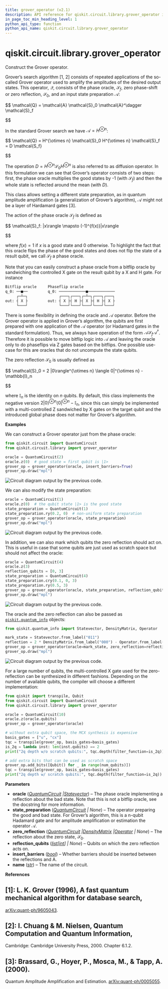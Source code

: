 ```yaml
---
title: grover_operator (v2.1)
description: API reference for qiskit.circuit.library.grover_operator in qiskit v2.1
in_page_toc_min_heading_level: 1
python_api_type: function
python_api_name: qiskit.circuit.library.grover_operator
---
```


<span id="qiskit-circuit-library-grover-operator" />

# qiskit.circuit.library.grover\_operator

<Function id="qiskit.circuit.library.grover_operator" isDedicatedPage={true} github="https://github.com/Qiskit/qiskit/tree/stable/2.1/qiskit/circuit/library/grover_operator.py#L27-L282" signature="qiskit.circuit.library.grover_operator(oracle, state_preparation=None, zero_reflection=None, reflection_qubits=None, insert_barriers=False, name='Q')">
  Construct the Grover operator.

  Grover’s search algorithm \[1, 2] consists of repeated applications of the so-called Grover operator used to amplify the amplitudes of the desired output states. This operator, $\mathcal{Q}$, consists of the phase oracle, $\mathcal{S}_f$, zero phase-shift or zero reflection, $\mathcal{S}_0$, and an input state preparation $\mathcal{A}$:

$$
\mathcal{Q} = \mathcal{A} \mathcal{S}_0 \mathcal{A}^\dagger \mathcal{S}_f


$$

  In the standard Grover search we have $\mathcal{A} = H^{\otimes n}$:

$$
\mathcal{Q} = H^{\otimes n} \mathcal{S}_0 H^{\otimes n} \mathcal{S}_f
= D \mathcal{S_f}


$$

  The operation $D = H^{\otimes n} \mathcal{S}_0 H^{\otimes n}$ is also referred to as diffusion operator. In this formulation we can see that Grover’s operator consists of two steps: first, the phase oracle multiplies the good states by -1 (with $\mathcal{S}_f$) and then the whole state is reflected around the mean (with $D$).

  This class allows setting a different state preparation, as in quantum amplitude amplification (a generalization of Grover’s algorithm), $\mathcal{A}$ might not be a layer of Hardamard gates \[3].

  The action of the phase oracle $\mathcal{S}_f$ is defined as

$$
\mathcal{S}_f: |x\rangle \mapsto (-1)^{f(x)}|x\rangle


$$

  where $f(x) = 1$ if $x$ is a good state and 0 otherwise. To highlight the fact that this oracle flips the phase of the good states and does not flip the state of a result qubit, we call $\mathcal{S}_f$ a phase oracle.

  Note that you can easily construct a phase oracle from a bitflip oracle by sandwiching the controlled X gate on the result qubit by a X and H gate. For instance

  ```python
  Bitflip oracle     Phaseflip oracle
  q_0: ──■──         q_0: ────────────■────────────
       ┌─┴─┐              ┌───┐┌───┐┌─┴─┐┌───┐┌───┐
  out: ┤ X ├         out: ┤ X ├┤ H ├┤ X ├┤ H ├┤ X ├
       └───┘              └───┘└───┘└───┘└───┘└───┘
  ```

  There is some flexibility in defining the oracle and $\mathcal{A}$ operator. Before the Grover operator is applied in Grover’s algorithm, the qubits are first prepared with one application of the $\mathcal{A}$ operator (or Hadamard gates in the standard formulation). Thus, we always have operation of the form $\mathcal{A} \mathcal{S}_f \mathcal{A}^\dagger$. Therefore it is possible to move bitflip logic into $\mathcal{A}$ and leaving the oracle only to do phaseflips via Z gates based on the bitflips. One possible use-case for this are oracles that do not uncompute the state qubits.

  The zero reflection $\mathcal{S}_0$ is usually defined as

$$
\mathcal{S}_0 = 2 |0\rangle^{\otimes n} \langle 0|^{\otimes n} - \mathbb{I}_n


$$

  where $\mathbb{I}_n$ is the identity on $n$ qubits. By default, this class implements the negative version $2 |0\rangle^{\otimes n} \langle 0|^{\otimes n} - \mathbb{I}_n$, since this can simply be implemented with a multi-controlled Z sandwiched by X gates on the target qubit and the introduced global phase does not matter for Grover’s algorithm.

  **Examples**

  We can construct a Grover operator just from the phase oracle:

  ```python
  from qiskit.circuit import QuantumCircuit
  from qiskit.circuit.library import grover_operator

  oracle = QuantumCircuit(2)
  oracle.z(0)  # good state = first qubit is |1>
  grover_op = grover_operator(oracle, insert_barriers=True)
  grover_op.draw("mpl")
  ```

  ![Circuit diagram output by the previous code.](/docs/images/api/qiskit/2.1/qiskit-circuit-library-grover_operator-1.avif)

  We can also modify the state preparation:

  ```python
  oracle = QuantumCircuit(1)
  oracle.z(0)  # the qubit state |1> is the good state
  state_preparation = QuantumCircuit(1)
  state_preparation.ry(0.2, 0)  # non-uniform state preparation
  grover_op = grover_operator(oracle, state_preparation)
  grover_op.draw("mpl")
  ```

  ![Circuit diagram output by the previous code.](/docs/images/api/qiskit/2.1/qiskit-circuit-library-grover_operator-2.avif)

  In addition, we can also mark which qubits the zero reflection should act on. This is useful in case that some qubits are just used as scratch space but should not affect the oracle:

  ```python
  oracle = QuantumCircuit(4)
  oracle.z(3)
  reflection_qubits = [0, 3]
  state_preparation = QuantumCircuit(4)
  state_preparation.cry(0.1, 0, 3)
  state_preparation.ry(0.5, 3)
  grover_op = grover_operator(oracle, state_preparation, reflection_qubits=reflection_qubits)
  grover_op.draw("mpl")
  ```

  ![Circuit diagram output by the previous code.](/docs/images/api/qiskit/2.1/qiskit-circuit-library-grover_operator-3.avif)

  The oracle and the zero reflection can also be passed as [`qiskit.quantum_info`](quantum_info#module-qiskit.quantum_info "qiskit.quantum_info") objects:

  ```python
  from qiskit.quantum_info import Statevector, DensityMatrix, Operator

  mark_state = Statevector.from_label("011")
  reflection = 2 * DensityMatrix.from_label("000") - Operator.from_label("III")
  grover_op = grover_operator(oracle=mark_state, zero_reflection=reflection)
  grover_op.draw("mpl")
  ```

  ![Circuit diagram output by the previous code.](/docs/images/api/qiskit/2.1/qiskit-circuit-library-grover_operator-4.avif)

  For a large number of qubits, the multi-controlled X gate used for the zero-reflection can be synthesized in different fashions. Depending on the number of available qubits, the compiler will choose a different implementation:

  ```python
  from qiskit import transpile, Qubit
  from qiskit.circuit import QuantumCircuit
  from qiskit.circuit.library import grover_operator

  oracle = QuantumCircuit(10)
  oracle.z(oracle.qubits)
  grover_op = grover_operator(oracle)

  # without extra qubit space, the MCX synthesis is expensive
  basis_gates = ["u", "cx"]
  tqc = transpile(grover_op, basis_gates=basis_gates)
  is_2q = lambda inst: len(inst.qubits) == 2
  print("2q depth w/o scratch qubits:", tqc.depth(filter_function=is_2q))  # > 350

  # add extra bits that can be used as scratch space
  grover_op.add_bits([Qubit() for _ in range(num_qubits)])
  tqc = transpile(grover_op, basis_gates=basis_gates)
  print("2q depth w/ scratch qubits:", tqc.depth(filter_function=is_2q)) # < 100
  ```

  **Parameters**

  *   **oracle** ([*QuantumCircuit*](qiskit.circuit.QuantumCircuit "qiskit.circuit.QuantumCircuit")  *|*[*Statevector*](qiskit.quantum_info.Statevector "qiskit.quantum_info.Statevector")) – The phase oracle implementing a reflection about the bad state. Note that this is not a bitflip oracle, see the docstring for more information.
  *   **state\_preparation** ([*QuantumCircuit*](qiskit.circuit.QuantumCircuit "qiskit.circuit.QuantumCircuit") *| None*) – The operator preparing the good and bad state. For Grover’s algorithm, this is a n-qubit Hadamard gate and for amplitude amplification or estimation the operator $\mathcal{A}$.
  *   **zero\_reflection** ([*QuantumCircuit*](qiskit.circuit.QuantumCircuit "qiskit.circuit.QuantumCircuit")  *|*[*DensityMatrix*](qiskit.quantum_info.DensityMatrix "qiskit.quantum_info.DensityMatrix")  *|*[*Operator*](qiskit.quantum_info.Operator "qiskit.quantum_info.Operator") *| None*) – The reflection about the zero state, $\mathcal{S}_0$.
  *   **reflection\_qubits** ([*list*](https://docs.python.org/3/library/stdtypes.html#list "(in Python v3.13)")*\[*[*int*](https://docs.python.org/3/library/functions.html#int "(in Python v3.13)")*] | None*) – Qubits on which the zero reflection acts on.
  *   **insert\_barriers** ([*bool*](https://docs.python.org/3/library/functions.html#bool "(in Python v3.13)")) – Whether barriers should be inserted between the reflections and A.
  *   **name** ([*str*](https://docs.python.org/3/library/stdtypes.html#str "(in Python v3.13)")) – The name of the circuit.

  **References**

  ## \[1]: L. K. Grover (1996), A fast quantum mechanical algorithm for database search,

  [arXiv:quant-ph/9605043](https://arxiv.org/abs/quant-ph/9605043).

  ## \[2]: I. Chuang & M. Nielsen, Quantum Computation and Quantum Information,

  Cambridge: Cambridge University Press, 2000. Chapter 6.1.2.

  ## \[3]: Brassard, G., Hoyer, P., Mosca, M., & Tapp, A. (2000).

  Quantum Amplitude Amplification and Estimation. [arXiv:quant-ph/0005055](http://arxiv.org/abs/quant-ph/0005055).
</Function>


